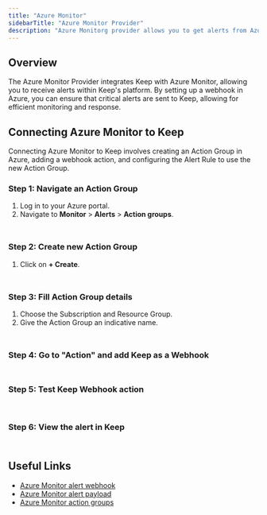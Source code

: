 ```yaml
---
title: "Azure Monitor"
sidebarTitle: "Azure Monitor Provider"
description: "Azure Monitorg provider allows you to get alerts from Azure Monitor via webhooks."
---
```


## Overview

The Azure Monitor Provider integrates Keep with Azure Monitor, allowing you to receive alerts within Keep's platform. By setting up a webhook in Azure, you can ensure that critical alerts are sent to Keep, allowing for efficient monitoring and response.

## Connecting Azure Monitor to Keep

Connecting Azure Monitor to Keep involves creating an Action Group in Azure, adding a webhook action, and configuring the Alert Rule to use the new Action Group.

### Step 1: Navigate an Action Group
1. Log in to your Azure portal.
2. Navigate to **Monitor** > **Alerts** > **Action groups**.

<Frame
    width="100"
    height="200">
    <img height="10" src="/images/azuremonitoring_1.png" />
</Frame>

### Step 2: Create new Action Group
1. Click on **+ Create**.

<Frame
    width="100"
    height="200">
    <img height="10" src="/images/azuremonitoring_2.png" />
</Frame>


### Step 3: Fill Action Group details
1. Choose the Subscription and Resource Group.
2. Give the Action Group an indicative name.

<Frame
    width="100"
    height="200">
    <img height="10" src="/images/azuremonitoring_3.png" />
</Frame>

### Step 4: Go to "Action" and add Keep as a Webhook

<Frame
    width="100"
    height="200">
    <img height="10" src="/images/azuremonitoring_4.png" />
</Frame>

### Step 5: Test Keep Webhook action

<Frame
    width="100"
    height="200">
    <img height="10" src="/images/azuremonitoring_5.png" />
</Frame>

<Frame
    width="100"
    height="200">
    <img height="10" src="/images/azuremonitoring_6.png" />
</Frame>

### Step 6: View the alert in Keep

<Frame
    width="100"
    height="200">
    <img height="10" src="/images/azuremonitoring_7.png" />
</Frame>

## Useful Links
- [Azure Monitor alert webhook](https://learn.microsoft.com/en-us/azure/azure-monitor/alerts/alerts-webhooks)
- [Azure Monitor alert payload](https://learn.microsoft.com/en-us/azure/azure-monitor/alerts/alerts-payload-samples)
- [Azure Monitor action groups](https://learn.microsoft.com/en-us/azure/azure-monitor/alerts/action-groups)
